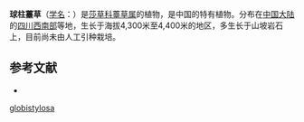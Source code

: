 {{Speciesbox
| name = 球柱薹草
| status = 
| status_system = 
| image =
| genus = Carex
| species = globistylosa
| authority = P. C. Li
}}

'''球柱薹草'''（[[学名|学名]]：{{lang|la|''Carex globistylosa''}}）是[[莎草科|莎草科]][[薹草属|薹草属]]的植物，是中国的特有植物。分布在[[中国大陆|中国大陆]]的[[四川西南部|四川西南部]]等地，生长于海拔4,300米至4,400米的地区，多生长于山坡岩石上，目前尚未由人工引种栽培。

== 参考文献 ==
<div class="references-small">
* {{cite web| url =http://www.bioinfo.cn/db05/KmzwSpecies.php?action=view&id=6676| title =球柱薹草| work =《中国高等植物数据库全库》| publisher =中国科学院微生物研究所| author =昆明植物研究所| accessdate =2009-02-24| deadurl =yes| archiveurl =https://web.archive.org/web/20160305001532/http://www.bioinfo.cn/db05/KmzwSpecies.php?action=view&id=6676| archivedate =2016-03-05}}
</div>
{{Taxonbar|from=Q15227135}}

{{DEFAULTSORT:Carex globistylosa}}
[[Category:薹草属|globistylosa]]


{{Carex-stub}}